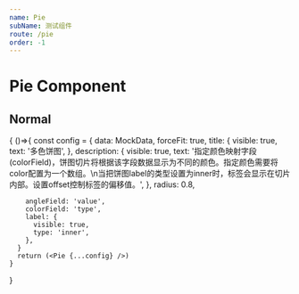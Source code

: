 ```yaml
---
name: Pie
subName: 测试组件
route: /pie
order: -1
---
```



# Pie Component

## Normal
<Playground>
  {
    ()=>{
      const config = {
        data: MockData,
        forceFit: true,
        title: {
          visible: true,
          text: '多色饼图',
        },
        description: {
          visible: true,
          text:
            '指定颜色映射字段(colorField)，饼图切片将根据该字段数据显示为不同的颜色。指定颜色需要将color配置为一个数组。\n当把饼图label的类型设置为inner时，标签会显示在切片内部。设置offset控制标签的偏移值。',
        },
        radius: 0.8,
        
        angleField: 'value',
        colorField: 'type',
        label: {
          visible: true,
          type: 'inner',
        },
      }
      return (<Pie {...config} />)
    }
  }
</Playground>
